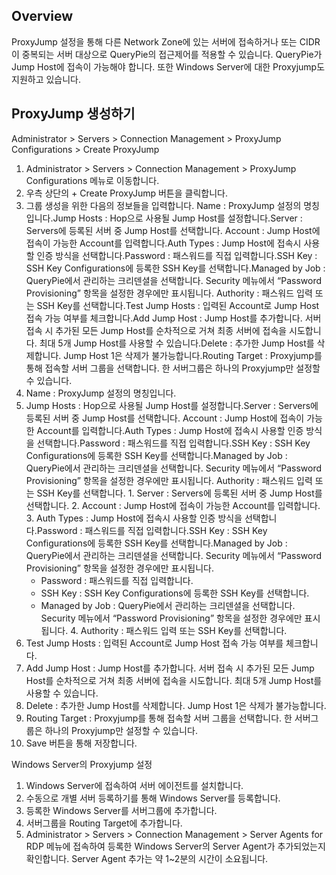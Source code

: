 ## Overview
ProxyJump 설정을 통해 다른 Network Zone에 있는 서버에 접속하거나 또는 CIDR이 중복되는 서버 대상으로 QueryPie의 접근제어를 적용할 수 있습니다. QueryPie가 Jump Host에 접속이 가능해야 합니다. 또한 Windows Server에 대한 Proxyjump도 지원하고 있습니다.

## ProxyJump 생성하기
Administrator &gt; Servers &gt; Connection Management &gt; ProxyJump Configurations &gt; Create ProxyJump

1. Administrator > Servers > Connection Management > ProxyJump Configurations 메뉴로 이동합니다.
2. 우측 상단의 + Create ProxyJump 버튼을 클릭합니다.
3. 그룹 생성을 위한 다음의 정보들을 입력합니다. Name : ProxyJump 설정의 명칭입니다.Jump Hosts : Hop으로 사용될 Jump Host를 설정합니다.Server : Servers에 등록된 서버 중 Jump Host를 선택합니다. Account : Jump Host에 접속이 가능한 Account를 입력합니다.Auth Types : Jump Host에 접속시 사용할 인증 방식을 선택합니다.Password : 패스워드를 직접 입력합니다.SSH Key : SSH Key Configurations에 등록한 SSH Key를 선택합니다.Managed by Job : QueryPie에서 관리하는 크리덴셜을 선택합니다. Security 메뉴에서 “Password Provisioning” 항목을 설정한 경우에만 표시됩니다. Authority : 패스워드 입력 또는 SSH Key를 선택합니다.Test Jump Hosts : 입력된 Account로 Jump Host 접속 가능 여부를 체크합니다.Add Jump Host : Jump Host를 추가합니다. 서버 접속 시 추가된 모든 Jump Host를 순차적으로 거쳐 최종 서버에 접속을 시도합니다. 최대 5개 Jump Host를 사용할 수 있습니다.Delete : 추가한 Jump Host를 삭제합니다. Jump Host 1은 삭제가 불가능합니다.Routing Target : Proxyjump를 통해 접속할 서버 그룹을 선택합니다. 한 서버그룹은 하나의 Proxyjump만 설정할 수 있습니다.
  1. Name : ProxyJump 설정의 명칭입니다.
  2. Jump Hosts : Hop으로 사용될 Jump Host를 설정합니다.Server : Servers에 등록된 서버 중 Jump Host를 선택합니다. Account : Jump Host에 접속이 가능한 Account를 입력합니다.Auth Types : Jump Host에 접속시 사용할 인증 방식을 선택합니다.Password : 패스워드를 직접 입력합니다.SSH Key : SSH Key Configurations에 등록한 SSH Key를 선택합니다.Managed by Job : QueryPie에서 관리하는 크리덴셜을 선택합니다. Security 메뉴에서 “Password Provisioning” 항목을 설정한 경우에만 표시됩니다. Authority : 패스워드 입력 또는 SSH Key를 선택합니다.
    1. Server : Servers에 등록된 서버 중 Jump Host를 선택합니다.
    2. Account : Jump Host에 접속이 가능한 Account를 입력합니다.
    3. Auth Types : Jump Host에 접속시 사용할 인증 방식을 선택합니다.Password : 패스워드를 직접 입력합니다.SSH Key : SSH Key Configurations에 등록한 SSH Key를 선택합니다.Managed by Job : QueryPie에서 관리하는 크리덴셜을 선택합니다. Security 메뉴에서 “Password Provisioning” 항목을 설정한 경우에만 표시됩니다.
      * Password : 패스워드를 직접 입력합니다.
      * SSH Key : SSH Key Configurations에 등록한 SSH Key를 선택합니다.
      * Managed by Job : QueryPie에서 관리하는 크리덴셜을 선택합니다. Security 메뉴에서 “Password Provisioning” 항목을 설정한 경우에만 표시됩니다.
    4. Authority : 패스워드 입력 또는 SSH Key를 선택합니다.
  3. Test Jump Hosts : 입력된 Account로 Jump Host 접속 가능 여부를 체크합니다.
  4. Add Jump Host : Jump Host를 추가합니다. 서버 접속 시 추가된 모든 Jump Host를 순차적으로 거쳐 최종 서버에 접속을 시도합니다. 최대 5개 Jump Host를 사용할 수 있습니다.
  5. Delete : 추가한 Jump Host를 삭제합니다. Jump Host 1은 삭제가 불가능합니다.
  6. Routing Target : Proxyjump를 통해 접속할 서버 그룹을 선택합니다. 한 서버그룹은 하나의 Proxyjump만 설정할 수 있습니다.
4. Save 버튼을 통해 저장합니다.

Windows Server의 Proxyjump 설정

1. Windows Server에 접속하여 서버 에이전트를 설치합니다.
2. 수동으로 개별 서버 등록하기를 통해 Windows Server를 등록합니다.
3. 등록한 Windows Server를 서버그룹에 추가합니다.
4. 서버그룹을 Routing Target에 추가합니다.
5. Administrator > Servers > Connection Management > Server Agents for RDP 메뉴에 접속하여 등록한 Windows Server의 Server Agent가 추가되었는지 확인합니다. Server Agent 추가는 약 1~2분의 시간이 소요됩니다.
